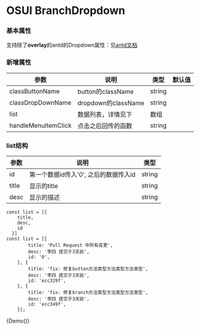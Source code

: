 
<Meta title="OSUI-BranchDropdown" component={Demo} />

# OSUI BranchDropdown

### 基本属性

支持除了**overlay**的antd的Dropdown属性：见[antd文档](https://ant.design/components/dropdown-cn/)


### 新增属性

| 参数 | 说明 | 类型 | 默认值 
| --- | --- | --- | --- | 
| classButtonName | button的className | string |  | 
| classDropDownName | dropdown的className | string |  | 
| list | 数据列表，详情见下 | 数组 |  | 
| handleMenuItemClick | 点击之后回传的函数 | string |  | 



### list结构

| 参数 | 说明 | 类型 |
| --- | --- | --- | 
| id | 第一个数据id传入'0', 之后的数据传入id | string | 
| title | 显示的title | string | 
| desc | 显示的描述 | string | 

```
const list = [{
    title,
    desc,
    id
  }]
const list = [{
        title: 'Pull Request 中所有变更',
        desc: '李四 提交于3天前',
        id: '0',
    }, {
        title: 'fix: 修复button方法类型方法类型方法类型',
        desc: '李四 提交于3天前',
        id: 'ecc329f',
    }, {
        title: 'fix: 修复branch方法类型方法类型方法类型',
        desc: '李四 提交于3天前',
        id: 'ecc349f',
    }];
```

<Preview>
  <Story name="Demo">
        {Demo()}
  </Story>
</Preview>
